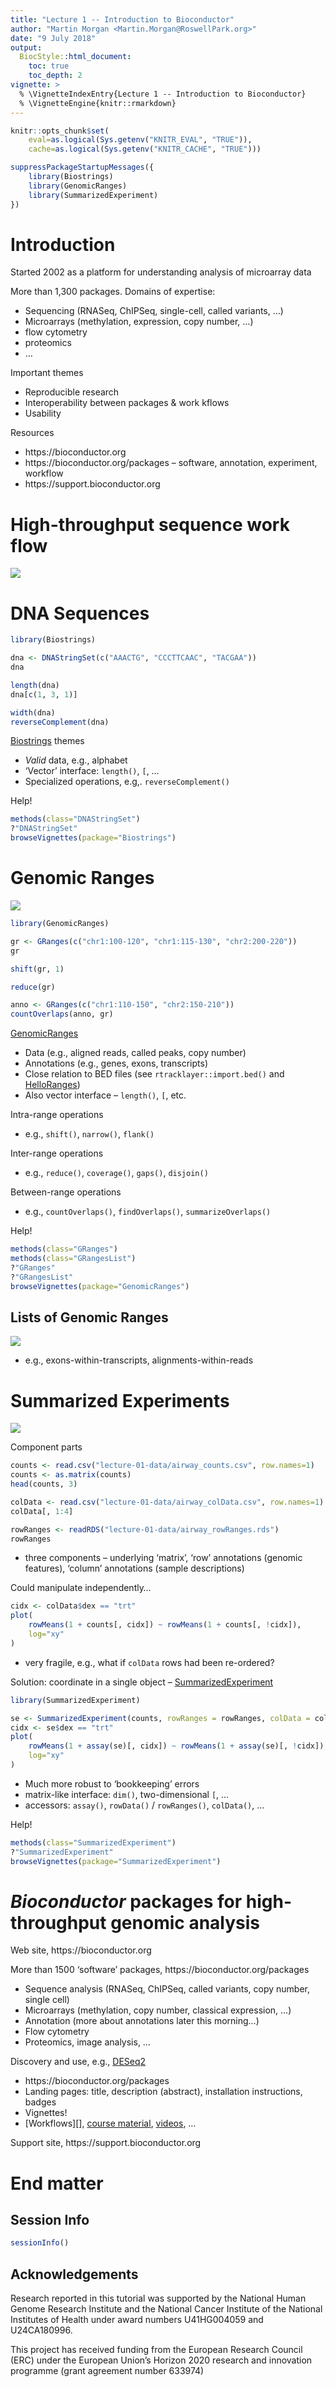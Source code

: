```yaml
---
title: "Lecture 1 -- Introduction to Bioconductor"
author: "Martin Morgan <Martin.Morgan@RoswellPark.org>"
date: "9 July 2018"
output:
  BiocStyle::html_document:
    toc: true
    toc_depth: 2
vignette: >
  % \VignetteIndexEntry{Lecture 1 -- Introduction to Bioconductor}
  % \VignetteEngine{knitr::rmarkdown}
---
```


```r
knitr::opts_chunk$set(
    eval=as.logical(Sys.getenv("KNITR_EVAL", "TRUE")),
    cache=as.logical(Sys.getenv("KNITR_CACHE", "TRUE")))
```

```r
suppressPackageStartupMessages({
    library(Biostrings)
    library(GenomicRanges)
    library(SummarizedExperiment)
})
```

# Introduction

Started 2002 as a platform for understanding analysis of microarray
data

More than 1,300 packages. Domains of expertise:

- Sequencing (RNASeq, ChIPSeq, single-cell, called variants, ...)
- Microarrays (methylation, expression, copy number, ...)
- flow cytometry
- proteomics
- ...

Important themes

- Reproducible research
- Interoperability between packages & work kflows
- Usability

Resources

- https://bioconductor.org
- https://bioconductor.org/packages -- software, annotation, experiment, workflow
- https://support.bioconductor.org

# High-throughput sequence work flow

![](lecture-01-figures/SequencingEcosystem.png)

# DNA Sequences

```r
library(Biostrings)

dna <- DNAStringSet(c("AAACTG", "CCCTTCAAC", "TACGAA"))
dna

length(dna)
dna[c(1, 3, 1)]

width(dna)
reverseComplement(dna)
```

[Biostrings][] themes

- _Valid_ data, e.g., alphabet
- 'Vector' interface: `length()`, `[`, ...
- Specialized operations, e.g,. `reverseComplement()`

Help!

```r
methods(class="DNAStringSet")
?"DNAStringSet"
browseVignettes(package="Biostrings")
```

# Genomic Ranges

![](lecture-01-figures/GRanges.png)

```r
library(GenomicRanges)

gr <- GRanges(c("chr1:100-120", "chr1:115-130", "chr2:200-220"))
gr

shift(gr, 1)

reduce(gr)

anno <- GRanges(c("chr1:110-150", "chr2:150-210"))
countOverlaps(anno, gr)
```

[GenomicRanges][]

- Data (e.g., aligned reads, called peaks, copy number)
- Annotations (e.g., genes, exons, transcripts)
- Close relation to BED files (see `rtracklayer::import.bed()` and
  [HelloRanges][])
- Also vector interface -- `length()`, `[`, etc.

Intra-range operations

- e.g., `shift()`, `narrow()`, `flank()`

Inter-range operations

- e.g., `reduce()`, `coverage()`, `gaps()`, `disjoin()`

Between-range operations

- e.g., `countOverlaps()`, `findOverlaps()`, `summarizeOverlaps()`

Help!


```r
methods(class="GRanges")
methods(class="GRangesList")
?"GRanges"
?"GRangesList"
browseVignettes(package="GenomicRanges")
```

## Lists of Genomic Ranges

![](lecture-01-figures/GRangesList.png)

- e.g., exons-within-transcripts, alignments-within-reads

# Summarized Experiments

![](lecture-01-figures/SummarizedExperiment.png)

Component parts

```r
counts <- read.csv("lecture-01-data/airway_counts.csv", row.names=1)
counts <- as.matrix(counts)
head(counts, 3)

colData <- read.csv("lecture-01-data/airway_colData.csv", row.names=1)
colData[, 1:4]

rowRanges <- readRDS("lecture-01-data/airway_rowRanges.rds")
rowRanges
```

- three components -- underlying 'matrix', 'row' annotations (genomic
  features), 'column' annotations (sample descriptions)

Could manipulate independently...

```r
cidx <- colData$dex == "trt"
plot(
    rowMeans(1 + counts[, cidx]) ~ rowMeans(1 + counts[, !cidx]),
    log="xy"
)
```

- very fragile, e.g., what if `colData` rows had been re-ordered?

Solution: coordinate in a single object -- [SummarizedExperiment][]

```r
library(SummarizedExperiment)

se <- SummarizedExperiment(counts, rowRanges = rowRanges, colData = colData)
cidx <- se$dex == "trt"
plot(
    rowMeans(1 + assay(se)[, cidx]) ~ rowMeans(1 + assay(se)[, !cidx]),
    log="xy"
)
```

- Much more robust to 'bookkeeping' errors
- matrix-like interface: `dim()`, two-dimensional `[`, ...
- accessors: `assay()`, `rowData()` / `rowRanges()`, `colData()`, ...

Help!

```r
methods(class="SummarizedExperiment")
?"SummarizedExperiment"
browseVignettes(package="SummarizedExperiment")
```

# _Bioconductor_ packages for high-throughput genomic analysis

Web site, https://bioconductor.org

More than 1500 'software' packages, https://bioconductor.org/packages

- Sequence analysis (RNASeq, ChIPSeq, called variants, copy number, 
  single cell)
- Microarrays (methylation, copy number, classical expression, ...)
- Annotation (more about annotations later this morning...)
- Flow cytometry
- Proteomics, image analysis, ...

Discovery and use, e.g., [DESeq2][]

- https://bioconductor.org/packages
- Landing pages: title, description (abstract), installation instructions,
  badges
- Vignettes!
- [Workflows][], [course material][], [videos][], ...

Support site, https://support.bioconductor.org

[Biostrings]: https://bioconductor.org/packages/Biostrings
[GenomicRanges]: https://bioconductor.org/packages/GenomicRanges
[rtracklayer]: https://bioconductor.org/packages/rtracklayer
[HelloRanges]: https://bioconductor.org/packages/HelloRanges
[SummarizedExperiment]: https://bioconductor.org/packages/SummarizedExperiment
[DESeq2]: https://bioconductor.org/packages/DESeq2
[Worksflows]: https://bioconductor.org/help/workflows/
[course material]: https://bioconductor.org/help/course-materials/
[videos]: https://www.youtube.com/user/bioconductor

# End matter

## Session Info

```r
sessionInfo()
```

## Acknowledgements

Research reported in this tutorial was supported by the National Human
Genome Research Institute and the National Cancer Institute of the
National Institutes of Health under award numbers U41HG004059 and
U24CA180996.

This project has received funding from the European Research Council
(ERC) under the European Union's Horizon 2020 research and innovation
programme (grant agreement number 633974)
